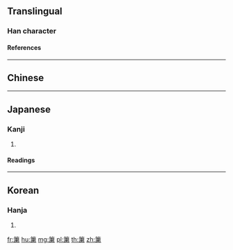 {{character info/new}}
{{also|簫}}
==Translingual==

===Han character===
{{Han char|rn=118|rad=竹|as=12|sn=18|four=|canj=HLLL|ids=⿱⺮粛}}

====References====
{{Han ref|kx=0898.371|hdz=53011.161|uh=7C18}}

----

==Chinese==
{{zh-see|簫|v}}

----

==Japanese==

===Kanji===
{{ja-kanji|grade=|rs=竹12}}

# {{defn|lang=ja|sort=竹12}}

====Readings====
{{ja-readings|goon=[[しょう]] (shō)|kanon=[[しょう]] (shō)|kun=[[ふえ]] (fue)}}

----

==Korean==

===Hanja===
{{ko-hanja|hangeul=[[소]]|eumhun=|rv=so|mr=so|y=so}}

# {{defn|lang=ko|sort=竹12}}

[[fr:簘]]
[[hu:簘]]
[[mg:簘]]
[[pl:簘]]
[[th:簘]]
[[zh:簘]]